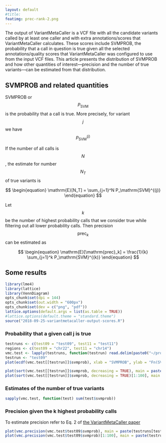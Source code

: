 ```yaml
---
layout: default
#title: 
featimg: prec-rank-2.png
---
```


The output of VariantMetaCaller is a VCF file with all the candidate variants called by at least one caller and with extra annotations/scores that VariantMetaCaller calculates.  These scores include SVMPROB, the probability that a call in question is true given all the selected annotations/quality scores that VariantMetaCaller was configured to use from the input VCF files.  This article presents the distribution of SVMPROB and how other quantities of interest---precision and the number of true variants---can be estimated from that distribution.

## SVMPROB and related quantities

SVMPROB or $$P_\mathrm{SVM}$$ is the probability that a call is true.  More precisely, for variant $$j$$ we have $$P_\mathrm{SVM}^{(j)}$$ 

If the number of all calls is $$N$$, the estimate for number $$N_T$$ of true variants is

$$
\begin{equation}
\mathrm{E}[N_T] = \sum_{j=1}^N P_\mathrm{SVM}^{(j)}
\end{equation}
$$


Let $$k$$ be the number of highest probability calls that we consider true while filtering out all lower probability calls.  Then precision $$\mathrm{prec}_k$$ can be estimated as

$$
\begin{equation}
\mathrm{E}[\mathrm{prec}_k] = \frac{1}{k} \sum_{j=1}^k P_\mathrm{SVM}^{(k)}
\end{equation}
$$

## Some results

```r
library(lme4)
library(lattice)
library(VennDiagram)
opts_chunk$set(dpi = 144)
opts_chunk$set(out.width = "600px")
opts_chunk$set(dev = c("png", "pdf"))
lattice.options(default.args = list(as.table = TRUE))
#lattice.options(default.theme = "standard.theme")
source("2018-09-25-variantmetacaller-output-scores.R")
```

### Probability that a given call j is true

```r
testruns <- c(test09 = "test09", test11 = "test11")
regions <- c(test09 = "chr22", test11 = "chr14")
vmc.test <- lapply(testruns, function(testrun) read.delim(paste0("~/projects/bsm/results/2018-06-22-variant-meta-caller-test/vmc-prioritize-benchmark/", testrun, "/results-svmprob.tsv")))
testrun <- "test09"
plot(ecdf(vmc.test[[testrun]]$svmprob), xlab = "SVMPROB", ylab = "Fn(SVMPROB)", main = paste(testruns[testrun], regions[testrun], ": distribution of SVMSPROB"))
```

```r
plot(sort(vmc.test[[testrun]]$svmprob, decreasing = TRUE), main = paste(testruns[testrun], regions[testrun], ": SVMPROB"), xlab = "rank, k", ylab = "SVMPROB_k", pch = ".")
plot(sort(vmc.test[[testrun]]$svmprob, decreasing = TRUE)[1:100], main = paste(testruns[testrun], regions[testrun], ": SVMPROB"), xlab = "rank, k", ylab = "SVMPROB_k")
```

### Estimates of the number of true variants

```r
sapply(vmc.test, function(test) sum(test$svmprob))
```

### Precision given the k highest probability calls

To estimate precision refer to Eq. 2 of [the VariantMetaCaller paper](https://bmcgenomics.biomedcentral.com/articles/10.1186/s12864-015-2050-y#Sec10)

```r
plot(vmc.precision(vmc.test$test09$svmprob), main = paste(testruns[testrun], regions[testrun], ": precision"), xlab = "k: # of highest probability calls called true", ylab = "E[prec_k]", pch = ".")
plot(vmc.precision(vmc.test$test09$svmprob)[1:100], main = paste(testruns[testrun], regions[testrun], ": precision"), xlab = "k: # of highest probability calls called true", ylab = "E[prec_k]")
```
